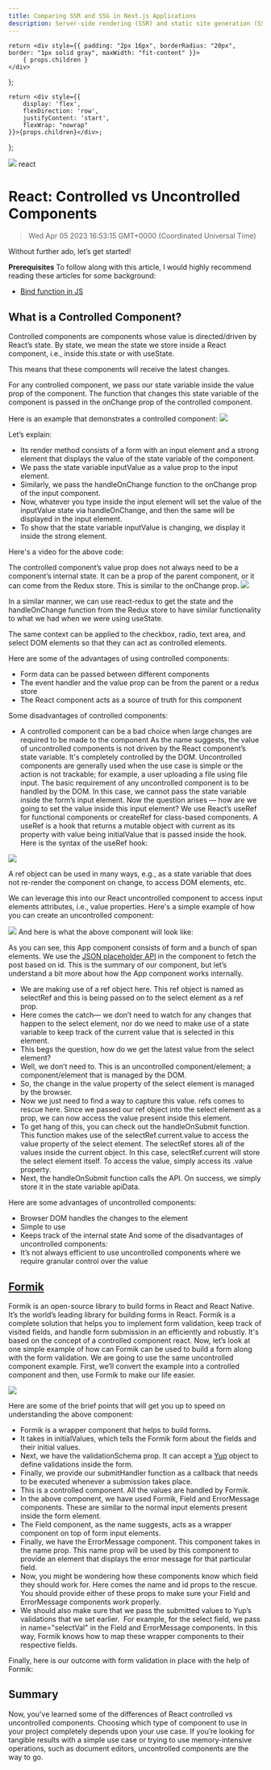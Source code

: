 ```yaml
---
title: Comparing SSR and SSG in Next.js Applications
description: Server-side rendering (SSR) and static site generation (SSG) are different techniques used for data fetching or pre-rendering. Pre-rendering is a technique used to rapidly preload elements in an application.
---
```


    return <div style={{ padding: "2px 16px", borderRadius: "20px", border: "1px solid gray", maxWidth: "fit-content" }}>
        { props.children }
    </div>
};

    return <div style={{
        display: 'flex',
        flexDirection: 'row',
        justifyContent: 'start',
        flexWrap: "nowrap"
    }}>{props.children}</div>;

};

<link rel="canonical" href="https://code.pieces.app/blog/controlled-vs-uncontrolled-components-in-react" />

![](https://uploads-ssl.webflow.com/6143afec68f555387049efb3/62f53e032130ef2e53e639ee_controlled-vs-uncontrolled.jpg)
<Tag>react</Tag>

# React: Controlled vs Uncontrolled Components
> Wed Apr 05 2023 16:53:15 GMT+0000 (Coordinated Universal Time)

Without further ado, let’s get started!

**Prerequisites**
To follow along with this article, I would highly recommend reading these articles for some background:
- <a href="https://developer.mozilla.org/en-US/docs/Web/JavaScript/Reference/Global_Objects/Function/bind" target="_blank">Bind function in JS</a>

## What is a Controlled Component?
Controlled components are components whose value is directed/driven by React’s state. By state, we mean the state we store inside a React component, i.e., inside this.state or with useState.

This means that these components will receive the latest changes.

For any controlled component, we pass our state variable inside the value prop of the component. The function that changes this state variable of the component is passed in the onChange prop of the controlled component.

Here is an example that demonstrates a controlled component:
![](https://uploads-ssl.webflow.com/6143afec68f555387049efb3/62f5416cbe7e7ecbfdf8b18b_raycast-untitled%20(96).png)

Let’s explain:
- Its render method consists of a form with an input element and a strong element that displays the value of the state variable of the component.
- We pass the state variable inputValue as a value prop to the input element.
- Similarly, we pass the handleOnChange function to the onChange prop of the input component.
- Now, whatever you type inside the input element will set the value of the inputValue state via handleOnChange, and then the same will be displayed in the input element.
- To show that the state variable inputValue is changing, we display it inside the strong element.

Here's a video for the above code:

The controlled component’s value prop does not always need to be a component’s internal state. It can be a prop of the parent component, or it can come from the Redux store. This is similar to the onChange prop.
![](https://uploads-ssl.webflow.com/6143afec68f555387049efb3/62f42c8c5606d806c1b8a6b5_raycast-untitled%20(84).png)

In a similar manner, we can use react-redux to get the state and the handleOnChange function from the Redux store to have similar functionality to what we had when we were using useState.

The same context can be applied to the checkbox, radio, text area, and select DOM elements so that they can act as controlled elements.

Here are some of the advantages of using controlled components:
- Form data can be passed between different components
- The event handler and the value prop can be from the parent or a redux store
- The React component acts as a source of truth for this component

Some disadvantages of controlled components:
- A controlled component can be a bad choice when large changes are required to be made to the component
As the name suggests, the value of uncontrolled components is not driven by the React component’s state variable. It's completely controlled by the DOM.
Uncontrolled components are generally used when the use case is simple or the action is not trackable; for example, a user uploading a file using file input.
The basic requirement of any uncontrolled component is to be handled by the DOM. In this case, we cannot pass the state variable inside the form’s input element. Now the question arises — how are we going to set the value inside this input element?
We use React’s useRef for functional components or createRef for class-based components. A useRef is a hook that returns a mutable object with current as its property with value being initialValue that is passed inside the hook.
Here is the syntax of the useRef hook:

![](https://uploads-ssl.webflow.com/6143afec68f555387049efb3/62f42cccb9b831cce62ef24b_raycast-untitled%20(85).png)

A ref object can be used in many ways, e.g., as a state variable that does not re-render the component on change, to access DOM elements, etc.

We can leverage this into our React uncontrolled component to access input elements attributes, i.e., value properties.
Here's a simple example of how you can create an uncontrolled component:

![](https://uploads-ssl.webflow.com/6143afec68f555387049efb3/62f42df7f09d03702f9c3405_raycast-untitled%20(87).png)
And here is what the above component will look like:

As you can see, this App component consists of form and a bunch of span elements. We use the <a href="https://jsonplaceholder.typicode.com/" target="_blank"> JSON placeholder API</a> in the component to fetch the post based on id. This is the summary of our component, but let’s understand a bit more about how the App component works internally.
- We are making use of a ref object here. This ref object is named as selectRef and this is being passed on to the select element as a ref prop.
- Here comes the catch— we don’t need to watch for any changes that happen to the select element, nor do we need to make use of a state variable to keep track of the current value that is selected in this element.
- This begs the question, how do we get the latest value from the select element?
- Well, we don’t need to. This is an uncontrolled component/element; a component/element that is managed by the DOM.
- So, the change in the value property of the select element is managed by the browser.
- Now we just need to find a way to capture this value. refs comes to rescue here. Since we passed our ref object into the select element as a prop, we can now access the value present inside this element.
- To get hang of this, you can check out the handleOnSubmit function. This function makes use of the selectRef.current.value to access the value property of the select element. The selectRef stores all of the values inside the current object. In this case, selectRef.current will store the select element itself. To access the value, simply access its .value property.
- Next, the handleOnSubmit function calls the API. On success, we simply store it in the state variable apiData.

Here are some advantages of uncontrolled components:
- Browser DOM handles the changes to the element
- Simple to use
- Keeps track of the internal state
And some of the disadvantages of uncontrolled components:
- It’s not always efficient to use uncontrolled components where we require granular control over the value

## <a href="https://formik.org/" target="_blank">Formik</a>
Formik is an open-source library to build forms in React and React Native. It’s the world’s leading library for building forms in React.
Formik is a complete solution that helps you to implement form validation, keep track of visited fields, and handle form submission in an efficiently and robustly. It's based on the concept of a controlled component react.
Now, let’s look at one simple example of how can Formik can be used to build a form along with the form validation.
We are going to use the same uncontrolled component example. First, we’ll convert the example into a controlled component and then, use Formik to make our life easier.

![](https://uploads-ssl.webflow.com/6143afec68f555387049efb3/62f52af74f9c70097ce76bea_raycast-untitled%20(94).png)

Here are some of the brief points that will get you up to speed on understanding the above component:
- Formik is a wrapper component that helps to build forms.
- It takes in initialValues, which tells the Formik form about the fields and their initial values.
- Next, we have the validationSchema prop. It can accept a <a href="https://github.com/jquense/yup" target="_blank"> Yup</a> object to define validations inside the form.
- Finally, we provide our submitHandler function as a callback that needs to be executed whenever a submission takes place.
- This is a controlled component. All the values are handled by Formik.
- In the above component, we have used Formik, Field and ErrorMessage components. These are similar to the normal input elements present inside the form element.
- The Field component, as the name suggests, acts as a wrapper component on top of form input elements.
- Finally, we have the ErrorMessage component. This component takes in the name prop. This name prop will be used by this component to provide an element that displays the error message for that particular field.
- Now, you might be wondering how these components know which field they should work for. Here comes the name and id props to the rescue. You should provide either of these props to make sure your Field and ErrorMessage components work properly.
- We should also make sure that we pass the submitted values to Yup’s validations that we set earlier. &nbsp;For example, for the select field, we pass in name="selectVal" in the Field and ErrorMessage components. In this way, Formik knows how to map these wrapper components to their respective fields.

Finally, here is our outcome with form validation in place with the help of Formik:

## Summary
Now, you've learned some of the differences of React controlled vs uncontrolled components. Choosing which type of component to use in your project completely depends upon your use case.
If you’re looking for tangible results with a simple use case or trying to use memory-intensive operations, such as document editors, uncontrolled components are the way to go.
